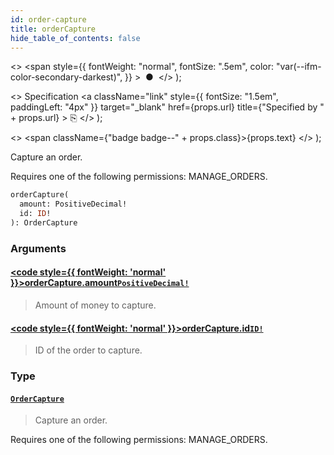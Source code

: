 ```yaml
---
id: order-capture
title: orderCapture
hide_table_of_contents: false
---
```


  <>
    <span
      style={{
        fontWeight: "normal",
        fontSize: ".5em",
        color: "var(--ifm-color-secondary-darkest)",
      }}
    >
      &nbsp;●&nbsp;
    </span>
  </>
);

  <>
    Specification
    <a
      className="link"
      style={{ fontSize: "1.5em", paddingLeft: "4px" }}
      target="\_blank"
      href={props.url}
      title={"Specified by " + props.url}
    >
      ⎘
    </a>
  </>
);

  <>
    <span className={"badge badge--" + props.class}>{props.text}</span>
  </>
);

Capture an order.

Requires one of the following permissions: MANAGE_ORDERS.

```graphql
orderCapture(
  amount: PositiveDecimal!
  id: ID!
): OrderCapture
```

### Arguments

#### [<code style={{ fontWeight: 'normal' }}>orderCapture.<b>amount</b></code>](#)<Bullet />[`PositiveDecimal!`](../../api-reference/scalars/positive-decimal) <Badge class="secondary" text="non-null"/> <Badge class="secondary" text="scalar"/>

> Amount of money to capture.

#### [<code style={{ fontWeight: 'normal' }}>orderCapture.<b>id</b></code>](#)<Bullet />[`ID!`](../../api-reference/scalars/id) <Badge class="secondary" text="non-null"/> <Badge class="secondary" text="scalar"/>

> ID of the order to capture.

### Type

#### [`OrderCapture`](../../api-reference/objects/order-capture) <Badge class="secondary" text="object"/>

> Capture an order.

Requires one of the following permissions: MANAGE_ORDERS.

>
